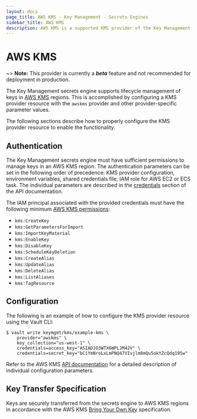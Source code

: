 ```yaml
---
layout: docs
page_title: AWS KMS - Key Management - Secrets Engines
sidebar_title: AWS KMS
description: AWS KMS is a supported KMS provider of the Key Management secrets engine.
---
```


# AWS KMS

~> **Note:** This provider is currently a **_beta_** feature and not recommended
for deployment in production.

The Key Management secrets engine supports lifecycle management of keys in [AWS KMS](https://aws.amazon.com/kms/)
regions. This is accomplished by configuring a KMS provider resource with the `awskms` provider and
other provider-specific parameter values.

The following sections describe how to properly configure the KMS provider resource
to enable the functionality.

## Authentication

The Key Management secrets engine must have sufficient permissions to manage keys in an AWS KMS
region. The authentication parameters can be set in the following order of precedence: KMS provider
configuration, environment variables, shared credentials file, IAM role for AWS EC2 or ECS task.
The individual parameters are described in the [credentials](/api/secret/key-management/awskms#credentials)
section of the API documentation.

The IAM principal associated with the provided credentials must have the following minimum
[AWS KMS permissions](https://docs.aws.amazon.com/kms/latest/developerguide/kms-api-permissions-reference.html):

- `kms:CreateKey`
- `kms:GetParametersForImport`
- `kms:ImportKeyMaterial`
- `kms:EnableKey`
- `kms:DisableKey`
- `kms:ScheduleKeyDeletion`
- `kms:CreateAlias`
- `kms:UpdateAlias`
- `kms:DeleteAlias`
- `kms:ListAliases`
- `kms:TagResource`

## Configuration

The following is an example of how to configure the KMS provider resource using the Vault CLI:

   ```text
   $ vault write keymgmt/kms/example-kms \
       provider="awskms" \
       key_collection="us-west-1" \
       credentials=access_key="ASIADJO3WTX6WPLJM42V" \
       credentials=secret_key="bCiYmNroLxLmPNQ47VIvjlm8mQu5oktZcQdq195w"
   ```

Refer to the AWS KMS [API documentation](/api/secret/key-management/awskms)
for a detailed description of individual configuration parameters.

## Key Transfer Specification

Keys are securely transferred from the secrets engine to AWS KMS regions in accordance
with the AWS KMS [Bring Your Own Key](https://docs.aws.amazon.com/kms/latest/developerguide/importing-keys.html)
specification.
